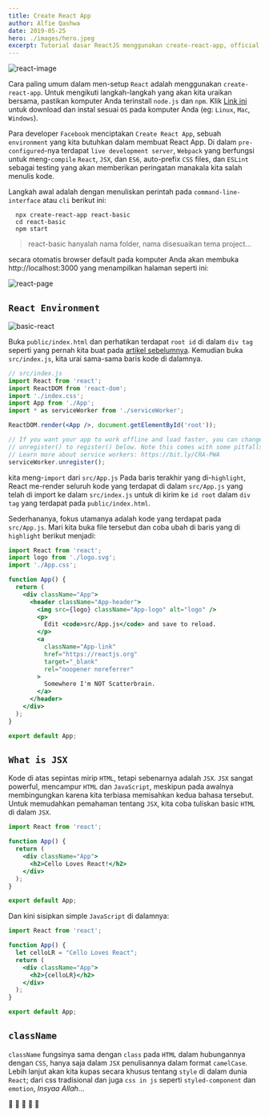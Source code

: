 ```yaml
---
title: Create React App
author: Alfie Qashwa
date: 2019-05-25
hero: ./images/hero.jpeg
excerpt: Tutorial dasar ReactJS menggunakan create-react-app, official boilerplate.
---
```


<div className="Image__Medium">
  <img src="./images/react-image.png" alt="react-image" />
</div>

Cara paling umum dalam men-setup `React` adalah menggunakan `create-react-app`. Untuk mengikuti langkah-langkah yang akan kita uraikan bersama, pastikan komputer Anda terinstall `node.js` dan `npm`. Klik [Link ini](https://nodejs.org/en/download/) untuk download dan instal sesuai `OS` pada komputer Anda (eg: `Linux`, `Mac`, `Windows`).

Para developer `Facebook` menciptakan `Create React App`, sebuah `environment` yang kita butuhkan dalam membuat React App.
Di dalam `pre-configured`-nya terdapat `live development server`, `Webpack` yang berfungsi untuk meng-`compile` `React`, `JSX`, dan `ES6`, auto-prefix `CSS` files, dan `ESLint` sebagai testing yang akan memberikan peringatan manakala kita salah menulis kode.

Langkah awal adalah dengan menuliskan perintah pada `command-line-interface` atau `cli` berikut ini:

```terminal
  npx create-react-app react-basic
  cd react-basic
  npm start
```

> react-basic hanyalah nama folder, nama disesuaikan tema project...

secara otomatis browser default pada komputer Anda akan membuka http://localhost:3000 yang menampilkan halaman seperti ini:

<div className="Image__Small">
  <img src="./images/react-page.png" alt="react-page" />
</div>

## `React Environment`

<div className="Image__Medium">
  <img src="./images/basic-react.png" alt="basic-react" />
</div>

Buka `public/index.html` dan perhatikan terdapat `root id` di dalam `div tag` seperti yang pernah kita buat pada [artikel sebelumnya](/react-in-one-file).
Kemudian buka `src/index.js`, kita urai sama-sama baris kode di dalamnya.

```jsx {5,8}
// src/index.js
import React from 'react';
import ReactDOM from 'react-dom';
import './index.css';
import App from './App';
import * as serviceWorker from './serviceWorker';

ReactDOM.render(<App />, document.getElementById('root'));

// If you want your app to work offline and load faster, you can change
// unregister() to register() below. Note this comes with some pitfalls.
// Learn more about service workers: https://bit.ly/CRA-PWA
serviceWorker.unregister();
```

kita meng-`import` dari `src/App.js`
Pada baris terakhir yang di-`highlight`, React me-render seluruh kode yang terdapat di dalam `src/App.js` yang telah di import ke dalam `src/index.js` untuk di kirim ke `id root` dalam `div tag` yang terdapat pada `public/index.html`.

Sederhananya, fokus utamanya adalah kode yang terdapat pada `src/App.js`. Mari kita buka file tersebut dan coba ubah di baris yang di `highlight` berikut menjadi:

```jsx {19}
import React from 'react';
import logo from './logo.svg';
import './App.css';

function App() {
  return (
    <div className="App">
      <header className="App-header">
        <img src={logo} className="App-logo" alt="logo" />
        <p>
          Edit <code>src/App.js</code> and save to reload.
        </p>
        <a
          className="App-link"
          href="https://reactjs.org"
          target="_blank"
          rel="noopener noreferrer"
        >
          Somewhere I'm NOT Scatterbrain.
        </a>
      </header>
    </div>
  );
}

export default App;
```

## `What is JSX`

Kode di atas sepintas mirip `HTML`, tetapi sebenarnya adalah `JSX`.
`JSX` sangat powerful, mencampur `HTML` dan `JavaScript`, meskipun pada awalnya membingungkan karena kita terbiasa memisahkan kedua bahasa tersebut.
Untuk memudahkan pemahaman tentang `JSX`, kita coba tuliskan basic `HTML` di dalam `JSX`.

```jsx
import React from 'react';

function App() {
  return (
    <div className="App">
      <h2>Cello Loves React!</h2>
    </div>
  );
}

export default App;
```

Dan kini sisipkan simple `JavaScript` di dalamnya:


```jsx {4,7}
import React from 'react';

function App() {
  let celloLR = "Cello Loves React";
  return (
    <div className="App">
      <h2>{celloLR}</h2>
    </div>
  );
}

export default App;
```

## `className`

`className` fungsinya sama dengan `class` pada `HTML` dalam hubungannya dengan `CSS`, hanya saja dalam `JSX` penulisannya dalam format `camelCase`.
Lebih lanjut akan kita kupas secara khusus tentang `style` di dalam dunia `React`; dari css tradisional dan juga `css in js` seperti `styled-component` dan `emotion`, _Insyaa Allah_...

🐪 🐪 🐪 🐪 🐪
